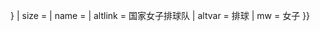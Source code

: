 {{country data {{{1}}}
| Flaglink/core
| variant = {{{variant|{{{2|}}}}}}
| size = {{{size|}}}
| name = {{{name|}}}
| altlink = 国家女子排球队 
| altvar = 排球
| mw = 女子
}}<noinclude>{{documentation}}</noinclude>
